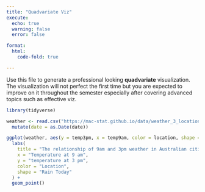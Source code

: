 ```yaml
---
title: "Quadvariate Viz"
execute:
  echo: true
  warning: false
  error: false

format: 
  html: 
    code-fold: true

---
```


Use this file to generate a professional looking **quadvariate** visualization.  The visualization will not perfect the first time but you are expected to improve on it throughout the semester especially after covering advanced topics such as effective viz.

```r
library(tidyverse)

weather <- read.csv("https://mac-stat.github.io/data/weather_3_locations.csv") |> 
  mutate(date = as.Date(date))  

ggplot(weather, aes(y = temp3pm, x = temp9am, color = location, shape = raintoday)) + 
  labs(
    title = "The relationship of 9am and 3pm weather in Australian cities",
    x = "Temperature at 9 am",
    y = "temperature at 3 pm",
    color = "Location",
    shape = "Rain Today"
  ) +
  geom_point()
```

